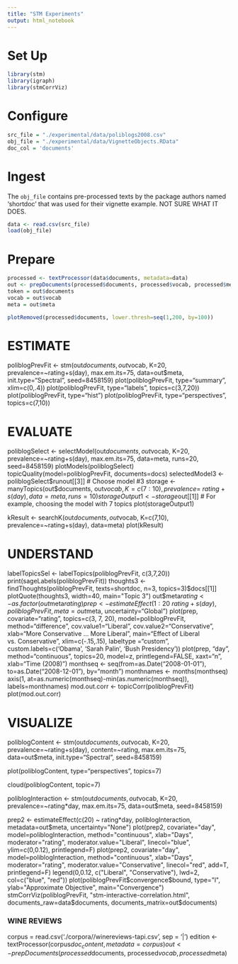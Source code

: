 ```yaml
---
title: "STM Experiments"
output: html_notebook
---
```


# Set Up

```r
library(stm)
library(igraph)
library(stmCorrViz)
```

# Configure

```r
src_file = "./experimental/data/poliblogs2008.csv"
obj_file = "./experimental/data/VignetteObjects.RData"
doc_col = 'documents'
```


# Ingest

The `obj_file` contains pre-processed texts by the package authors named 'shortdoc' that was used for their vignette example. NOT SURE WHAT IT DOES.

```r
data <- read.csv(src_file) 
load(obj_file) 
```

# Prepare

```r
processed <- textProcessor(data$documents, metadata=data)
out <- prepDocuments(processed$documents, processed$vocab, processed$meta)
token = out$documents
vocab = out$vocab
meta = out$meta
```

```r
plotRemoved(processed$documents, lower.thresh=seq(1,200, by=100))
```
# ESTIMATE

poliblogPrevFit <- stm(out$documents, 
                       out$vocab, 
                       K=20, 
                       prevalence=~rating+s(day), 
                       max.em.its=75,
                       data=out$meta, 
                       init.type="Spectral", 
                       seed=8458159)
plot(poliblogPrevFit, type="summary", xlim=c(0,.4))
plot(poliblogPrevFit, type="labels", topics=c(3,7,20))
plot(poliblogPrevFit, type="hist")
plot(poliblogPrevFit, type="perspectives", topics=c(7,10))

# EVALUATE

poliblogSelect <- selectModel(out$documents, out$vocab, K=20, prevalence=~rating+s(day),
                              max.em.its=75, data=meta, runs=20, seed=8458159)
plotModels(poliblogSelect)
topicQuality(model=poliblogPrevFit, documents=docs)
selectedModel3 <- poliblogSelect$runout[[3]] # Choose model #3
storage <- manyTopics(out$documents, out$vocab, K=c(7:10), prevalence=~rating+s(day),
                      data=meta, runs=10)
storageOutput1 <- storage$out[[1]] # For example, choosing the model with 7 topics
plot(storageOutput1)

kResult <- searchK(out$documents, out$vocab, K=c(7,10), prevalence=~rating+s(day),
                   data=meta)
plot(kResult)

# UNDERSTAND

labelTopicsSel <- labelTopics(poliblogPrevFit, c(3,7,20))
print(sageLabels(poliblogPrevFit))
thoughts3 <- findThoughts(poliblogPrevFit, texts=shortdoc, n=3, topics=3)$docs[[1]]
plotQuote(thoughts3, width=40, main="Topic 3")
out$meta$rating <- as.factor(out$meta$rating)
prep <- estimateEffect(1:20 ~ rating+s(day), poliblogPrevFit, meta=out$meta, 
                       uncertainty="Global")
plot(prep, covariate="rating", topics=c(3, 7, 20), model=poliblogPrevFit, 
     method="difference", cov.value1="Liberal", cov.value2="Conservative",
     xlab="More Conservative ... More Liberal", main="Effect of Liberal vs. Conservative",
     xlim=c(-.15,.15), labeltype ="custom", custom.labels=c('Obama', 'Sarah Palin', 
                                                            'Bush Presidency'))
plot(prep, "day", method="continuous", topics=20, model=z, printlegend=FALSE, xaxt="n", 
     xlab="Time (2008)")
monthseq <- seq(from=as.Date("2008-01-01"), to=as.Date("2008-12-01"), by="month")
monthnames <- months(monthseq)
axis(1, at=as.numeric(monthseq)-min(as.numeric(monthseq)), labels=monthnames)
mod.out.corr <- topicCorr(poliblogPrevFit)
plot(mod.out.corr)

# VISUALIZE

poliblogContent <- stm(out$documents, out$vocab, K=20, prevalence=~rating+s(day), 
                       content=~rating, max.em.its=75, data=out$meta, 
                       init.type="Spectral", seed=8458159)

plot(poliblogContent, type="perspectives", topics=7)

cloud(poliblogContent, topic=7)

poliblogInteraction <- stm(out$documents, out$vocab, K=20, prevalence=~rating*day, 
                           max.em.its=75, data=out$meta, seed=8458159)

prep2 <- estimateEffect(c(20) ~ rating*day, poliblogInteraction, metadata=out$meta, 
                        uncertainty="None")
plot(prep2, covariate="day", model=poliblogInteraction, method="continuous", xlab="Days",
     moderator="rating", moderator.value="Liberal", linecol="blue", ylim=c(0,0.12), 
     printlegend=F)
plot(prep2, covariate="day", model=poliblogInteraction, method="continuous", xlab="Days",
     moderator="rating", moderator.value="Conservative", linecol="red", add=T,
     printlegend=F)
legend(0,0.12, c("Liberal", "Conservative"), lwd=2, col=c("blue", "red"))
plot(poliblogPrevFit$convergence$bound, type="l", ylab="Approximate Objective", 
     main="Convergence")
stmCorrViz(poliblogPrevFit, "stm-interactive-correlation.html", 
           documents_raw=data$documents, documents_matrix=out$documents)



###############################################################

### WINE REVIEWS
corpus = read.csv('./corpora//winereviews-tapi.csv', sep = '|')
edition <- textProcessor(corpus$doc_content, metadata=corpus)
out <- prepDocuments(processed$documents, processed$vocab, processed$meta)

